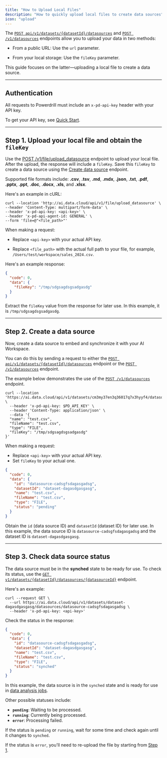 ```yaml
---
title: "How to Upload Local Files"
description: "How to quickly upload local files to create data sources"
icon: "upload"
---
```


The [`POST api/v1/datasets/{datasetId}/datasources`](/api-reference/create-data-source) and [`POST /v1/datasources`](/api-reference/create-data-source-without-dataset) endpoints allow you to upload your data in two methods:

- From a public URL: Use the `url` parameter.

- From your local storage: Use the `fileKey` parameter.

This guide focuses on the latter—uploading a local file to create a data source.


---


## Authentication

All requests to Powerdrill must include an `x-pd-api-key` header with your API key. 

To get your API key, see [Quick Start](https://docs.powerdrill.ai/developer-guides/quick-start#step-1-get-your-api-key).

---

## Step 1. Upload your local file and obtain the `fileKey`

Use the [POST /v1/file/upload_datasource](/api-reference/upload-file) endpoint to upload your local file. After the upload, the response will include a `fileKey`. Save this `fileKey` to create a data source using the [Create data source](/api-reference/create-data-source) endpoint.

Supported file formats include: **.csv**, **.tsv**, **.md**, **.mdx**, **.json**, **.txt**, **.pdf**, **.pptx**, **.ppt**, **.doc**, **.docx**, **.xls**, and **.xlsx**.

Here's an example in cURL:

```curl Example request:
curl --location 'http://ai.data.cloud/api/v1/file/upload_datasource' \
--header 'Content-Type: multipart/form-data' \
--header 'x-pd-api-key: <api-key>' \
--header 'x-pd-api-agent-id: GENERAL' \
--form 'file=@"<file_path>"'
```

<Tip>
When making a request:

- Replace `<api-key>` with your actual API key.

- Replace `<file_path>` with the actual full path to your file, for example, `/Users/test/workspace/sales_2024.csv`.
</Tip>



Here's an example response:

```json Example response:
{
  "code": 0,
  "data": {
    "fileKey": "/tmp/sdgsagdsgsadgasdg"
  }
}
```

Extract the `fileKey` value from the response for later use. In this example, it is `/tmp/sdgsagdsgsadgasdg`.

---

## Step 2. Create a data source

Now, create a data source to embed and synchronize it with your AI Workspace. 

You can do this by sending a request to either the [`POST api/v1/datasets/{datasetId}/datasources`](/api-reference/create-data-source) endpoint or the [`POST /v1/datasources`](/api-reference/create-data-source-without-dataset) endpoint. 


The example below demonstrates the use of the [`POST /v1/datasources`](/api-reference/create-data-source-without-dataset) endpoint.


```curl Example request:
curl --location 'https://ai.data.cloud/api/v1/datasets/cm3my37en3q36017q7x3hyyf4/datasources' \
  --header 'x-pd-api-key: $PD_API_KEY' \
  --header 'Content-Type: application/json' \
  --data '{
  "name": "test.csv",
  "fileName": "test.csv",
  "type": "FILE",
  "fileKey": "/tmp/sdgsagdsgsadgasdg"
}'
```

<Tip>
When making a request:

- Replace `<api-key>` with your actual API key.
- Set `fileKey` to your actual one.
</Tip>


```json Example response:
{
  "code": 0,
  "data": {
    "id": "datasource-cadsgfsdagasgadsg",
    "datasetId": "dataset-dagasdgasgasg",
    "name": "test.csv",
    "fileName": "test.csv",
    "type": "FILE",
    "status": "pending"
  }
}
```


Obtain the `id` (data source ID) and `datasetId` (dataset ID) for later use. In this example, the data source ID is `datasource-cadsgfsdagasgadsg` and the dataset ID is `dataset-dagasdgasgasg`.



---


## Step 3. Check data source status

The data source must be in the **synched** state to be ready for use. To check its status, use the [`GET v1/datasets/{datasetId}/datasources/{datasourceId}`](/api-reference/get-data-source) endpoint.

Here's an example:

```curl Example request
curl --request GET \
  --url https://ai.data.cloud/api/v1/datasets/dataset-dagasdgasgasg/datasources/datasource-cadsgfsdagasgadsg \
  --header 'x-pd-api-key: <api-key>'
```



Check the status in the response:

```json Example response:
{
  "code": 0,
  "data": {
    "id": "datasource-cadsgfsdagasgadsg",
    "datasetId": "dataset-dagasdgasgasg",
    "name": "test.csv",
    "fileName": "test.csv",
    "type": "FILE",
    "status": "synched"
  }
}
```


In this example, the data source is in the `synched` state and is ready for use in [data analysis jobs](/api-reference/create-job).

Other possible statuses include:

- **`pending`**: Waiting to be processed.
- **`running`**: Currently being processed.
- **`error`**: Processing failed.


<Tip>

If the status is `pending` or `running`, wait for some time and check again until it changes to `synched`. 

If the status is `error`, you'll need to re-upload the file by starting from [Step 1](#step-1-upload-your-local-file-and-obtain-fileKey).

</Tip>





<MySnippet beta="community" />